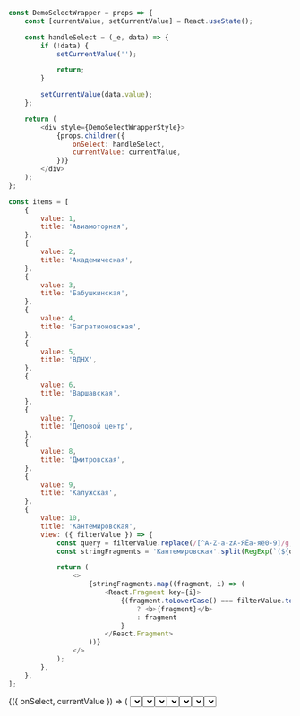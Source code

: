 
```javascript collapse=Код DemoSelectWrapper
const DemoSelectWrapper = props => {
    const [currentValue, setCurrentValue] = React.useState();

    const handleSelect = (_e, data) => {
        if (!data) {
            setCurrentValue('');

            return;
        }

        setCurrentValue(data.value);
    };

    return (
        <div style={DemoSelectWrapperStyle}>
            {props.children({
                onSelect: handleSelect,
                currentValue: currentValue,
            })}
        </div>
    );
};
```

```javascript collapse=Демо данные
const items = [
    {
        value: 1,
        title: 'Авиамоторная',
    },
    {
        value: 2,
        title: 'Академическая',
    },
    {
        value: 3,
        title: 'Бабушкинская',
    },
    {
        value: 4,
        title: 'Багратионовская',
    },
    {
        value: 5,
        title: 'ВДНХ',
    },
    {
        value: 6,
        title: 'Варшавская',
    },
    {
        value: 7,
        title: 'Деловой центр',
    },
    {
        value: 8,
        title: 'Дмитровская',
    },
    {
        value: 9,
        title: 'Калужская',
    },
    {
        value: 10,
        title: 'Кантемировская',
        view: ({ filterValue }) => {
            const query = filterValue.replace(/[^A-Z-a-zА-ЯЁа-яё0-9]/g, (w) => '\\' + w);
            const stringFragments = 'Кантемировская'.split(RegExp(`(${query})`, 'ig'));

            return (
                <>
                    {stringFragments.map((fragment, i) => (
                        <React.Fragment key={i}>
                            {(fragment.toLowerCase() === filterValue.toLowerCase() && fragment !== '')
                                ? <b>{fragment}</b>
                                : fragment
                            }
                        </React.Fragment>
                    ))}
                </>
            );
        },
    },
];
```

<Playground style={flexStyle}>
    <DemoSelectWrapper>
        {({ onSelect, currentValue }) => (
            <Select
                label="Тип сlassic (по умолчанию)"
                onSelect={onSelect}
                placeholder="Choose your step"
                items={items}
                currentValue={currentValue}
            />
        )}
    </DemoSelectWrapper>
    <DemoSelectWrapper>
        {({ onSelect, canOpen, currentValue }) => (
            <Select
                label="Дополнительный компонент у элементов"
                placeholder="Choose your step"
                items={items.map(item => ({
                    title: item.title,
                    value: item.value,
                    view: (
                        <>
                            <Metro style={{ width: '24px', height: '24px', marginRight: '16px' }} />
                            {item.title}
                        </>
                    ),
                    selectedView: (
                        <>
                            <Metro style={{ width: '24px', height: '24px', marginRight: '16px' }} />
                            {item.title}
                        </>
                    ),
                }))}
                onSelect={onSelect}
                currentValue={currentValue}
            />
        )}
    </DemoSelectWrapper>
    <DemoSelectWrapper>
        {({ onSelect, currentValue }) => (
            <Select
                label="Выключенное состояние"
                isDisabled
                onSelect={onSelect}
                placeholder="You have no choice"
                items={items}
                currentValue={currentValue}
            />
        )}
    </DemoSelectWrapper>
</Playground>

## Валидация

<Playground style={flexStyle}>
    <DemoSelectWrapper>
        {({ onSelect, currentValue = 3 }) => (
            <Select
                label="Успешное состояние"
                required
                verification="valid"
                noticeText="Success message"
                onSelect={onSelect}
                placeholder="Choose your step"
                items={items}
                currentValue={currentValue}
            />
        )}
    </DemoSelectWrapper>
    <DemoSelectWrapper>
        {({ onSelect, currentValue }) => (
            <Select
                label="Состояние ошибки"
                required
                verification="error"
                noticeText="Error message"
                onSelect={onSelect}
                placeholder="Choose your step"
                items={items}
                currentValue={currentValue}
            />
        )}
    </DemoSelectWrapper>
</Playground>

## Тип сombobox

<Playground style={flexStyle}>
    <DemoSelectWrapper>
        {({ onSelect, currentValue }) => (
            <Select
                label="Тип combobox"
                type="combobox"
                onSelect={onSelect}
                placeholder="Choose or type your step"
                items={items}
                currentValue={currentValue}
            />
        )}
    </DemoSelectWrapper>
    <DemoSelectWrapper>
        {({ onSelect, currentValue = 6 }) => (
            <Select
                label="Combobox с выбранным по умолчанию значением"
                type="combobox"
                onSelect={onSelect}
                placeholder="Choose or type your step"
                items={items}
                currentValue={currentValue}
            />
        )}
    </DemoSelectWrapper>
</Playground>
